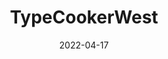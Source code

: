 ---
title: TypeCookerWest
tags: [lettering]
start_date: 2019-09-23
date: 2022-04-17
priority: 2
draft: true
---